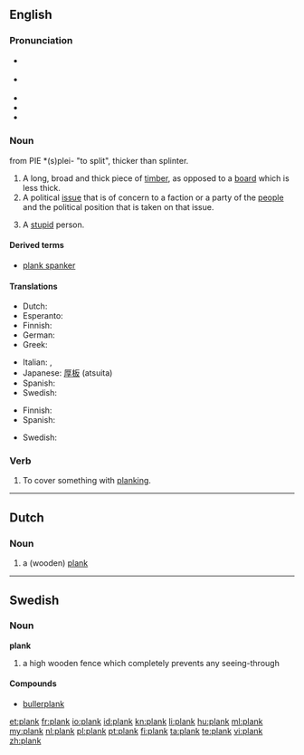 ==English==

===Pronunciation===
* {{a|UK}} {{IPA|/plæŋk/}}
* {{a|US}} {{IPA|/pleɪŋk/|/plæŋk/}}
* {{audio|en-us-plank.ogg|Audio (US)}}
* {{rhymes|æŋk}}
* {{homophones|Planck}}

===Noun===
{{en-noun}}
from PIE *(s)plei- "to split", thicker than splinter.
# A long, broad and thick piece of [[timber]], as opposed to a [[board]] which is less thick.
# A political [[issue]] that is of concern to a faction or a party of the [[people]] and the political position that is taken on that issue.
# {{British|slang}} A [[stupid]] person.

====Derived terms====
* [[plank spanker]]

====Translations====
{{trans-top|long, broad and thick piece of timber}}
* Dutch: {{t+|nl|plank|m|f}}
* Esperanto: {{t-|eo|tabulo|xs=Esperanto}}
* Finnish: {{t+|fi|lankku}}
* German: {{t+|de|Planke|f}}
* Greek: {{t+|el|σανίδα|f|tr=sanída}}
{{trans-mid}}
* Italian: {{t+|it|tavola}},  {{t+|it|asse}}
* Japanese: [[厚板]] (atsuita)
* Spanish: {{t+|es|tablón}}
* Swedish: {{t+|sv|planka}}
{{trans-bottom}}

{{trans-top|political issue}}
* Finnish: {{t+|fi|periaate}}
* Spanish: {{t+|es|artículo}}
{{trans-mid}}
* Swedish: {{t|sv|programpunkt}}
{{trans-bottom}}

===Verb===
{{en-verb}}

# {{transitive}} To cover something with [[planking]].

----
==Dutch==
===Noun===
{{nl-noun|g1=f|g2=m}}
# a (wooden) [[#English|plank]]
----
==Swedish==

===Noun===
'''plank''' {{n}}
{{sv-noun-n-zero}}

# a high wooden fence which completely prevents any seeing-through

====Compounds====
* [[bullerplank]]

[[et:plank]]
[[fr:plank]]
[[io:plank]]
[[id:plank]]
[[kn:plank]]
[[li:plank]]
[[hu:plank]]
[[ml:plank]]
[[my:plank]]
[[nl:plank]]
[[pl:plank]]
[[pt:plank]]
[[fi:plank]]
[[ta:plank]]
[[te:plank]]
[[vi:plank]]
[[zh:plank]]